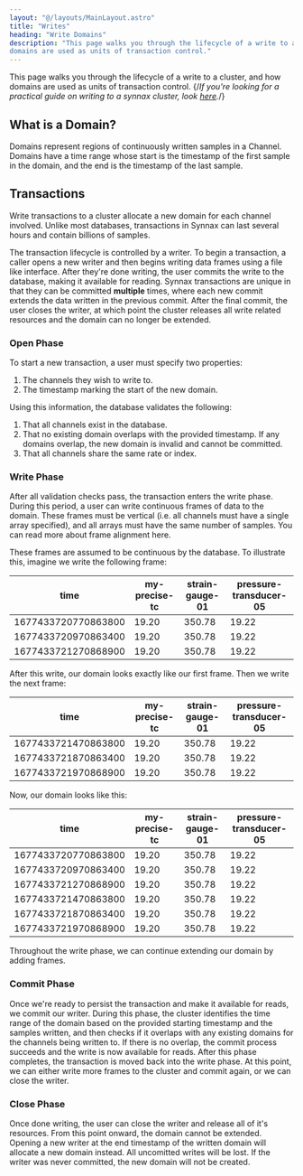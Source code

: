 ```yaml
---
layout: "@/layouts/MainLayout.astro"
title: "Writes"
heading: "Write Domains"
description: "This page walks you through the lifecycle of a write to a cluster, and how
domains are used as units of transaction control."
---
```



This page walks you through the lifecycle of a write to a cluster, and how domains are
used as units of transaction control. 
{/*If you're looking for a practical guide on writing
to a synnax cluster, look [here](/acquire/write-data).*/}

## What is a Domain?

Domains represent regions of continuously written samples in a Channel. Domains have a
time range whose start is the timestamp of the first sample in the domain, and the
end is the timestamp of the last sample.

## Transactions

Write transactions to a cluster allocate a new domain for each channel involved. Unlike
most databases, transactions in Synnax can last several hours and contain billions
of samples.

The transaction lifecycle is controlled by a writer. To begin a transaction, a caller
opens a new writer and then begins writing data frames using a file like interface.
After they're done writing, the user commits the write to the database, making it available
for reading. Synnax transactions are unique in that they can be committed **multiple**
times, where each new commit extends the data written in the previous commit. After the
final commit, the user closes the writer, at which point the cluster releases all write
related resources and the domain can no longer be extended.

### Open Phase

To start a new transaction, a user must specify two properties:

1. The channels they wish to write to.
2. The timestamp marking the start of the new domain.

Using this information, the database validates the following:

1. That all channels exist in the database.
2. That no existing domain overlaps with the provided timestamp. If any domains overlap,
   the new domain is invalid and cannot be committed.
3. That all channels share the same rate or index. 

### Write Phase

After all validation checks pass, the transaction enters the write phase. During this
period, a user can write continuous frames of data to the domain. These frames must
be vertical (i.e. all channels must have a single array specified), and all arrays must 
have the same number of samples. You can read more about frame alignment here.

These frames are assumed to be continuous by the database. To illustrate this, imagine
we write the following frame:

| time                | my-precise-tc | strain-gauge-01 | pressure-transducer-05 |
| ------------------- | ------------- | --------------- | ---------------------- |
| 1677433720770863800 | 19.20         | 350.78          | 19.22                  |
| 1677433720970863400 | 19.20         | 350.78          | 19.22                  |
| 1677433721270868900 | 19.20         | 350.78          | 19.22                  |

After this write, our domain looks exactly like our first frame. Then we write the
next frame:

| time                | my-precise-tc | strain-gauge-01 | pressure-transducer-05 |
| ------------------- | ------------- | --------------- | ---------------------- |
| 1677433721470863800 | 19.20         | 350.78          | 19.22                  |
| 1677433721870863400 | 19.20         | 350.78          | 19.22                  |
| 1677433721970868900 | 19.20         | 350.78          | 19.22                  |

Now, our domain looks like this:

| time                | my-precise-tc | strain-gauge-01 | pressure-transducer-05 |
| ------------------- | ------------- | --------------- | ---------------------- |
| 1677433720770863800 | 19.20         | 350.78          | 19.22                  |
| 1677433720970863400 | 19.20         | 350.78          | 19.22                  |
| 1677433721270868900 | 19.20         | 350.78          | 19.22                  |
| 1677433721470863800 | 19.20         | 350.78          | 19.22                  |
| 1677433721870863400 | 19.20         | 350.78          | 19.22                  |
| 1677433721970868900 | 19.20         | 350.78          | 19.22                  |

Throughout the write phase, we can continue extending our domain by adding frames.

### Commit Phase

Once we're ready to persist the transaction and make it available for reads, we commit
our writer. During this phase, the cluster identifies the time range of the domain based
on the provided starting timestamp and the samples written, and then checks if it overlaps
with any existing domains for the channels being written to. If there is no overlap, the
commit process succeeds and the write is now available for reads. After this phase completes,
the transaction is moved back into the write phase. At this point, we can either write
more frames to the cluster and commit again, or we can close the writer.

### Close Phase

Once done writing, the user can close the writer and release all of it's resources. From
this point onward, the domain cannot be extended. Opening a new writer at the end timestamp
of the written domain will allocate a new domain instead. All uncomitted writes will be lost.
If the writer was never committed, the new domain will not be created.
